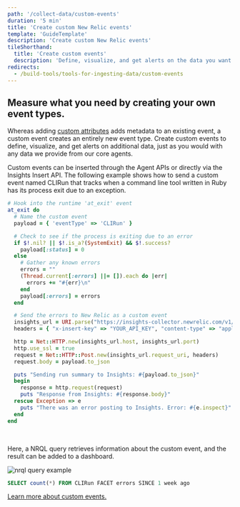 ```yaml
---
path: '/collect-data/custom-events'
duration: '5 min'
title: 'Create custom New Relic events'
template: 'GuideTemplate'
description: 'Create custom New Relic events'
tileShorthand:
  title: 'Create custom events'
  description: 'Define, visualize, and get alerts on the data you want using custom events'
redirects:
  - /build-tools/tools-for-ingesting-data/custom-events
---
```


## Measure what you need by creating your own event types.

Whereas adding [custom attributes](/collect-data/custom-attributes) adds metadata to an existing event, a custom event creates an entirely new event type. Create custom events to define, visualize, and get alerts on additional data, just as you would with any data we provide from our core agents.  

Custom events can be inserted through the Agent APIs or directly via the Insights Insert API. The following example shows how to send a custom event named CLIRun that tracks when a command line tool written in Ruby has its process exit due to an exception.

```ruby
# Hook into the runtime 'at_exit' event
at_exit do
  # Name the custom event
  payload = { 'eventType' => 'CLIRun' }

  # Check to see if the process is exiting due to an error
  if $!.nil? || $!.is_a?(SystemExit) && $!.success?
    payload[:status] = 0
  else
    # Gather any known errors
    errors = ""
    (Thread.current[:errors] ||= []).each do |err|
      errors += "#{err}\n"
    end
    payload[:errors] = errors
  end

  # Send the errors to New Relic as a custom event
  insights_url = URI.parse("https://insights-collector.newrelic.com/v1/accounts/YOUR_ACCOUNT_ID/events")
  headers = { "x-insert-key" => "YOUR_API_KEY", "content-type" => "application/json" }

  http = Net::HTTP.new(insights_url.host, insights_url.port)
  http.use_ssl = true
  request = Net::HTTP::Post.new(insights_url.request_uri, headers)
  request.body = payload.to_json

  puts "Sending run summary to Insights: #{payload.to_json}"
  begin
    response = http.request(request)
    puts "Response from Insights: #{response.body}"
  rescue Exception => e
    puts "There was an error posting to Insights. Error: #{e.inspect}"
  end
end
```
<br/>

Here, a NRQL query retrieves information about the custom event, and the result can be added to a dashboard.

![nrql query example](../../images/UC2-sec2-query.png)

```sql
SELECT count(*) FROM CLIRun FACET errors SINCE 1 week ago
```

[Learn more about custom events.](https://docs.newrelic.com/docs/insights/insights-data-sources/custom-data/introduction-event-api)
